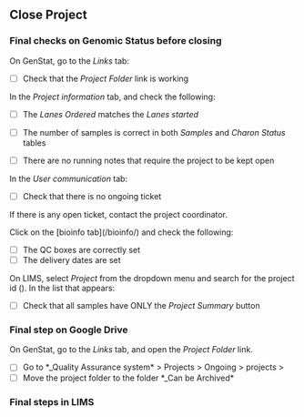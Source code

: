 
## Close Project

### Final checks on Genomic Status before closing

On GenStat, go to the _Links_ tab:

 - [ ] Check that the _Project Folder_ link is working

In the _Project information_ tab, and check the following:

- [ ] The _Lanes Ordered_ matches the _Lanes started_
- [ ] The number of samples is correct in both _Samples_ and _Charon Status_ tables

- [ ] There are no running notes that require the project to be kept open

In the _User communication_ tab:

- [ ] Check that there is no ongoing ticket

If there is any open ticket, contact the project coordinator.

Click on the [bioinfo tab](<genstat_url>/bioinfo/<project_id>) and check the following:

- [ ] The QC boxes are correctly set
- [ ] The delivery dates are set

On LIMS, select _Project_ from the dropdown menu and search for the project id (<project_id>). In the list that appears:

- [ ] Check that all samples have ONLY the _Project Summary_ button

### Final step on Google Drive

On GenStat, go to the _Links_ tab, and open the _Project Folder_ link.

- [ ] Go to *_Quality Assurance system* > Projects > Ongoing > projects > <project_id>
- [ ] Move the project folder to the folder *_Can be Archived*

### Final steps in LIMS
